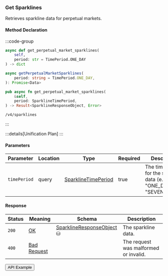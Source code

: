 
### Get Sparklines

Retrieves sparkline data for perpetual markets.

#### Method Declaration

:::code-group

```python [Python]
async def get_perpetual_market_sparklines(
    self,
    period: str = TimePeriod.ONE_DAY
) -> dict
```

```typescript [TypeScript]
async getPerpetualMarketSparklines(
    period: string = TimePeriod.ONE_DAY,
): Promise<Data>
```

```rust [Rust]
pub async fn get_perpetual_market_sparklines(
    &self,
    period: SparklineTimePeriod,
) -> Result<SparklineResponseObject, Error>
```

```url [API]
/v4/sparklines
```

:::

:::details[Unification Plan]
:::

#### Parameters

| Parameter           | Location | Type                  | Required | Description                                                             |
| ------------------- | -------- | --------------------- | -------- | ----------------------------------------------------------------------- |
| `timePeriod`        | query    | [SparklineTimePeriod] | true     | The time period for the sparkline data (e.g., "ONE_DAY", "SEVEN_DAYS"). |

#### Response

| Status | Meaning       | Schema                      | Description                           |
| ------ | ------------- | --------------------------- | ------------------------------------- |
| `200`  | [OK]          | [SparklineResponseObject] ⛁ | The sparkline data.                   |
| `400`  | [Bad Request] |                             | The request was malformed or invalid. |

<Button href="https://indexer.v4testnet.dydx.exchange/v4/sparklines?timePeriod=ONE_DAY">API Example</Button>

[OK]: /types/ok
[SparklineTimePeriod]: /types/sparkline_time_period
[SparklineResponseObject]: /types/sparkline_response_object
[Bad Request]: /types/bad-request